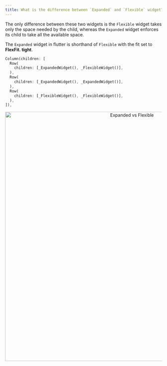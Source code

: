 ```yaml
---
title: What is the difference between `Expanded` and `Flexible` widget?
---
```


The only difference between these two widgets is the `Flexible` widget takes only the space needed by the child, whereas the `Expanded` widget enforces its child to take all the available space.

The `Expanded` widget in flutter is shorthand of `Flexible` with the fit set to **FlexFit. tight**.

```dart
Column(children: [
  Row(
    children: [_ExpandedWidget(), _FlexibleWidget()],
  ),
  Row(
    children: [_ExpandedWidget(), _ExpandedWidget()],
  ),
  Row(
    children: [_FlexibleWidget(), _FlexibleWidget()],
  ),
]),
```

<p align="center">
  <img src="assets/expanded_vs_flexible.PNG" alt="Expanded vs Flexible" width="800px" />
</p>
